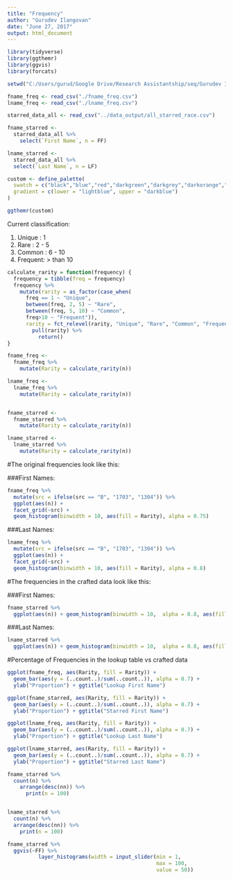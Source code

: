 ```yaml
---
title: "Frequency"
author: "Gurudev Ilangovan"
date: "June 27, 2017"
output: html_document
---
```


```r
library(tidyverse)
library(ggthemr)
library(ggvis)
library(forcats)

setwd("C:/Users/gurud/Google Drive/Research Assistantship/seq/Gurudev Ilangovan/Record Linkage/userstudy/pipeline/frequencies/")

fname_freq <- read_csv("./fname_freq.csv")
lname_freq <- read_csv("./lname_freq.csv")

starred_data_all <- read_csv("../data_output/all_starred_race.csv")

fname_starred <- 
  starred_data_all %>%
    select(`First Name`, n = FF)

lname_starred <- 
  starred_data_all %>%
  select(`Last Name`, n = LF)

custom <- define_palette(
  swatch = c("black","blue","red","darkgreen","darkgrey","darkorange","pink"),
  gradient = c(lower = "lightblue", upper = "darkblue")
)

ggthemr(custom)

```
Current classification:

1. Unique  : 1
2. Rare    : 2 - 5
3. Common  : 6 - 10
4. Frequent: > than 10

```r
calculate_rarity = function(frequency) {
  frequency = tibble(freq = frequency)
  frequency %>% 
    mutate(rarity = as_factor(case_when(
      freq == 1 ~ "Unique",
      between(freq, 2, 5) ~ "Rare",
      between(freq, 5, 10) ~ "Common",
      freq>10 ~ "Frequent")),
      rarity = fct_relevel(rarity, "Unique", "Rare", "Common", "Frequent")) %>%
        pull(rarity) %>%
          return()
}

fname_freq <- 
  fname_freq %>%
    mutate(Rarity = calculate_rarity(n))

lname_freq <- 
  lname_freq %>%
    mutate(Rarity = calculate_rarity(n))


fname_starred <- 
  fname_starred %>%
    mutate(Rarity = calculate_rarity(n))

lname_starred <- 
  lname_starred %>%
    mutate(Rarity = calculate_rarity(n))

```


#The original frequencies look like this:

###First Names:
```r
fname_freq %>%
  mutate(src = ifelse(src == "B", "1703", "1304")) %>% 
  ggplot(aes(n)) + 
  facet_grid(~src) +
  geom_histogram(binwidth = 10, aes(fill = Rarity), alpha = 0.75)
```

###Last Names:
```r
lname_freq %>%
  mutate(src = ifelse(src == "B", "1703", "1304")) %>% 
  ggplot(aes(n)) + 
  facet_grid(~src) +
  geom_histogram(binwidth = 10, aes(fill = Rarity), alpha = 0.8)
```

#The frequencies in the crafted data look like this:

###First Names:
```r
fname_starred %>%
  ggplot(aes(n)) + geom_histogram(binwidth = 10,  alpha = 0.8, aes(fill = Rarity))
```

###Last Names:
```r
lname_starred %>%
  ggplot(aes(n)) + geom_histogram(binwidth = 10,  alpha = 0.8, aes(fill = Rarity))
```

#Percentage of Frequencies in the lookup table vs crafted data
```r
ggplot(fname_freq, aes(Rarity, fill = Rarity)) +
  geom_bar(aes(y = (..count..)/sum(..count..)), alpha = 0.7) +
  ylab("Proportion") + ggtitle("Lookup First Name")

ggplot(fname_starred, aes(Rarity, fill = Rarity)) +
  geom_bar(aes(y = (..count..)/sum(..count..)), alpha = 0.7) +
  ylab("Proportion") + ggtitle("Starred First Name")

ggplot(lname_freq, aes(Rarity, fill = Rarity)) +
  geom_bar(aes(y = (..count..)/sum(..count..)), alpha = 0.7) +
  ylab("Proportion") + ggtitle("Lookup Last Name")

ggplot(lname_starred, aes(Rarity, fill = Rarity)) +
  geom_bar(aes(y = (..count..)/sum(..count..)), alpha = 0.7) +
  ylab("Proportion") + ggtitle("Starred Last Name")


```


```r
fname_starred %>%
  count(n) %>%
    arrange(desc(nn)) %>%
      print(n = 100)


lname_starred %>%
  count(n) %>%
  arrange(desc(nn)) %>%
    print(n = 100)
```


```r

fname_starred %>%
  ggvis(~FF) %>% 
          layer_histograms(width = input_slider(min = 1,
                                                max = 100,
                                                value = 50))

```

